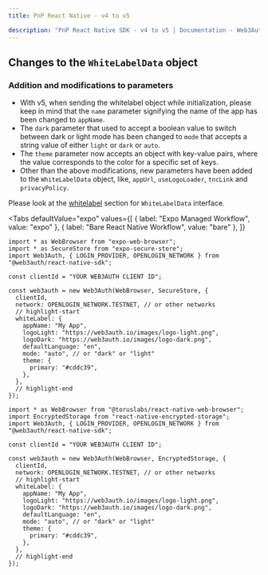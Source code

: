 ```yaml
---
title: PnP React Native - v4 to v5

description: "PnP React Native SDK - v4 to v5 | Documentation - Web3Auth"
---
```



## Changes to the `WhiteLabelData` object

### Addition and modifications to parameters

- With v5, when sending the whitelabel object while initialization, please keep in mind that the
  `name` parameter signifying the name of the app has been changed to `appName`.
- The `dark` parameter that used to accept a boolean value to switch between dark or light mode has
  been changed to `mode` that accepts a string value of either `light` or `dark` or `auto`.
- The `theme` parameter now accepts an object with key-value pairs, where the value corresponds to
  the color for a specific set of keys.
- Other than the above modifications, new parameters have been added to the `WhiteLabelData` object,
  like, `appUrl`, `useLogoLoader`, `tncLink` and `privacyPolicy`.

Please look at the [whitelabel](/sdk/pnp/react-native/whitelabel) section for `WhiteLabelData`
interface.

<Tabs
  defaultValue="expo"
  values={[
    { label: "Expo Managed Workflow", value: "expo" },
    { label: "Bare React Native Workflow", value: "bare" },
  ]}
>

<TabItem value="expo">

```tsx
import * as WebBrowser from "expo-web-browser";
import * as SecureStore from "expo-secure-store";
import Web3Auth, { LOGIN_PROVIDER, OPENLOGIN_NETWORK } from "@web3auth/react-native-sdk";

const clientId = "YOUR WEB3AUTH CLIENT ID";

const web3auth = new Web3Auth(WebBrowser, SecureStore, {
  clientId,
  network: OPENLOGIN_NETWORK.TESTNET, // or other networks
  // highlight-start
  whiteLabel: {
    appName: "My App",
    logoLight: "https://web3auth.io/images/logo-light.png",
    logoDark: "https://web3auth.io/images/logo-dark.png",
    defaultLanguage: "en",
    mode: "auto", // or "dark" or "light"
    theme: {
      primary: "#cddc39",
    },
  },
  // highlight-end
});
```

</TabItem>

<TabItem value="bare">

```tsx
import * as WebBrowser from "@toruslabs/react-native-web-browser";
import EncryptedStorage from "react-native-encrypted-storage";
import Web3Auth, { LOGIN_PROVIDER, OPENLOGIN_NETWORK } from "@web3auth/react-native-sdk";

const clientId = "YOUR WEB3AUTH CLIENT ID";

const web3auth = new Web3Auth(WebBrowser, EncryptedStorage, {
  clientId,
  network: OPENLOGIN_NETWORK.TESTNET, // or other networks
  // highlight-start
  whiteLabel: {
    appName: "My App",
    logoLight: "https://web3auth.io/images/logo-light.png",
    logoDark: "https://web3auth.io/images/logo-dark.png",
    defaultLanguage: "en",
    mode: "auto", // or "dark" or "light"
    theme: {
      primary: "#cddc39",
    },
  },
  // highlight-end
});
```

</TabItem>
</Tabs>
